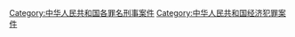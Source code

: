 {{Catmore|非法经营罪}}

[[Category:中华人民共和国各罪名刑事案件|Category:中华人民共和国各罪名刑事案件]]
[[Category:中华人民共和国经济犯罪案件|Category:中华人民共和国经济犯罪案件]]